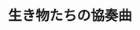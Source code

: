 ﻿---
title: "生き物たちの協奏曲"
category: "生命理工学院"
vol: "51"
interviewee: "本川 達雄 "
url: ""
tags: []
pdf: "51-1.pdf"
facephoto: ""
career: ""
preface: "世界はこえに満ちている。生き物たちのこえ。彼らは自分たちの生き方を主張しているのだ、己が体を楽器にして。そうして想いを曲に託す。さまざまな動物によって奏でられた曲は重なり合い、やがて、協奏曲へと昇華されるだろう。"
---
